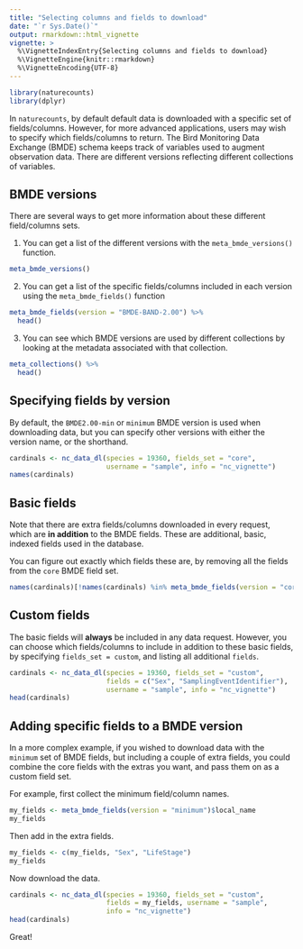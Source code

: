 ```yaml
---
title: "Selecting columns and fields to download"
date: "`r Sys.Date()`"
output: rmarkdown::html_vignette
vignette: >
  %\VignetteIndexEntry{Selecting columns and fields to download}
  %\VignetteEngine{knitr::rmarkdown}
  %\VignetteEncoding{UTF-8}
---
```


```r
library(naturecounts)
library(dplyr)
```

In `naturecounts`, by default default data is downloaded with a specific set of fields/columns. However, for more advanced applications, users may wish to specify which fields/columns to return. The Bird Monitoring Data Exchange (BMDE) schema keeps track of variables used to augment observation data. There are different versions reflecting different collections of variables. 


## BMDE versions

There are several ways to get more information about these different field/columns sets.

1. You can get a list of the different versions with the `meta_bmde_versions()` function.
```r
meta_bmde_versions()
```

2. You can get a list of the specific fields/columns included in each version using the `meta_bmde_fields()` function
```r
meta_bmde_fields(version = "BMDE-BAND-2.00") %>%
  head()
```

3. You can see which BMDE versions are used by different collections by looking at the metadata associated with that collection.
```r
meta_collections() %>% 
  head()
```

## Specifying fields by version

By default, the `BMDE2.00-min` or `minimum` BMDE version is used when downloading data, but you can specify other versions with either the version name, or the shorthand.

```r
cardinals <- nc_data_dl(species = 19360, fields_set = "core", 
                        username = "sample", info = "nc_vignette")
names(cardinals)
```

## Basic fields

Note that there are extra fields/columns downloaded in every request, which are **in addition** to the BMDE fields. These are additional, basic, indexed fields used in the database. 

You can figure out exactly which fields these are, by removing all the fields from the `core` BMDE field set.

```r
names(cardinals)[!names(cardinals) %in% meta_bmde_fields(version = "core")$local_name]
```


## Custom fields 

The basic fields will **always** be included in any data request. However, you can choose which fields/columns to include in addition to these basic fields, by specifying `fields_set = custom`, and listing all additional `fields`.

```r
cardinals <- nc_data_dl(species = 19360, fields_set = "custom", 
                        fields = c("Sex", "SamplingEventIdentifier"), 
                        username = "sample", info = "nc_vignette")
head(cardinals)
```

## Adding specific fields to a BMDE version

In a more complex example, if you wished to download data with the `minimum` set of BMDE fields, but including a couple of extra fields, you could combine the core fields with the extras you want, and pass them on as a custom field set.

For example, first collect the minimum field/column names.

```r
my_fields <- meta_bmde_fields(version = "minimum")$local_name
my_fields
```

Then add in the extra fields.

```r
my_fields <- c(my_fields, "Sex", "LifeStage")
my_fields
```

Now download the data.

```r
cardinals <- nc_data_dl(species = 19360, fields_set = "custom", 
                        fields = my_fields, username = "sample", 
                        info = "nc_vignette")
head(cardinals)
```

Great!